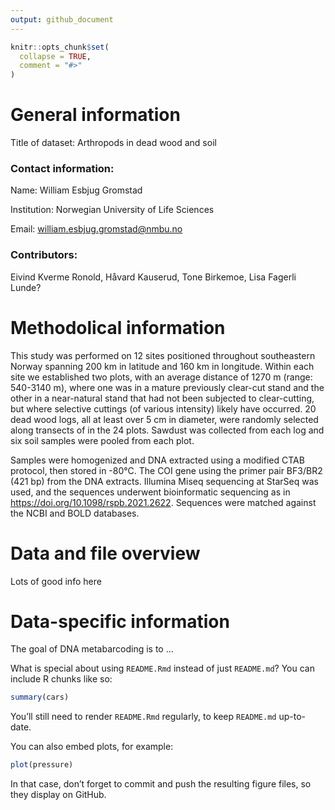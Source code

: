 ```yaml
---
output: github_document
---
```


<!-- README.md is generated from README.Rmd. Please edit that file -->

```r
knitr::opts_chunk$set(
  collapse = TRUE,
  comment = "#>"
)
```

# General information

Title of dataset: Arthropods in dead wood and soil

### Contact information:

Name: William Esbjug Gromstad

Institution: Norwegian University of Life Sciences

Email: [william.esbjug.gromstad\@nmbu.no](mailto:william.esbjug.gromstad@nmbu.no){.email}

### Contributors:

Eivind Kverme Ronold, Håvard Kauserud, Tone Birkemoe, Lisa Fagerli Lunde?

# Methodolical information

This study was performed on 12 sites positioned throughout southeastern Norway spanning 200 km in latitude and 160 km in longitude. Within each site we established two plots, with an average distance of 1270 m (range: 540-3140 m), where one was in a mature previously clear-cut stand and the other in a near-natural stand that had not been subjected to clear-cutting, but where selective cuttings (of various intensity) likely have occurred. 20 dead wood logs, all at least over 5 cm in diameter, were randomly selected along transects of in the 24 plots. Sawdust was collected from each log and six soil samples were pooled from each plot.

Samples were homogenized and DNA extracted using a modified CTAB protocol, then stored in -80°C. The COI gene using the primer pair BF3/BR2 (421 bp) from the DNA extracts. Illumina Miseq sequencing at StarSeq was used, and the sequences underwent bioinformatic sequencing as in <https://doi.org/10.1098/rspb.2021.2622>. Sequences were matched against the NCBI and BOLD databases.

# Data and file overview
Lots of good info here 

# Data-specific information


<!-- badges: start -->

<!-- badges: end -->

The goal of DNA metabarcoding is to ...

What is special about using `README.Rmd` instead of just `README.md`? You can include R chunks like so:

```r
summary(cars)
```

You'll still need to render `README.Rmd` regularly, to keep `README.md` up-to-date.

You can also embed plots, for example:

```r
plot(pressure)
```

In that case, don't forget to commit and push the resulting figure files, so they display on GitHub.
